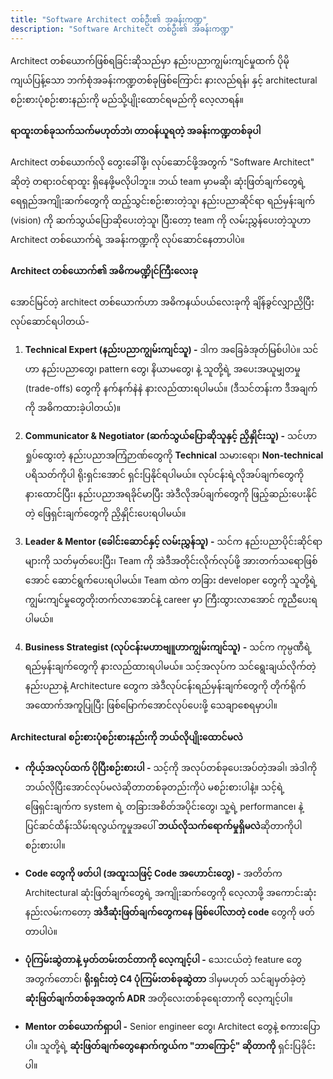 ```yaml
---
title: "Software Architect တစ်ဦး၏ အခန်းကဏ္ဍ"
description: "Software Architect တစ်ဦး၏ အခန်းကဏ္ဍ"
---
```



<Aside title="ရည်ရွယ်ချက်">
  Architect တစ်ယောက်ဖြစ်ရခြင်းဆိုသည်မှာ နည်းပညာကျွမ်းကျင်မှုထက် ပိုမိုကျယ်ပြန့်သော ဘက်စုံအခန်းကဏ္ဍတစ်ခုဖြစ်ကြောင်း နားလည်ရန်၊ နှင့် architectural စဉ်းစားပုံစဉ်းစားနည်းကို မည်သို့ပျိုးထောင်ရမည်ကို လေ့လာရန်။
</Aside>

#### ရာထူးတစ်ခုသက်သက်မဟုတ်ဘဲ၊ တာဝန်ယူရတဲ့ အခန်းကဏ္ဍတစ်ခုပါ
Architect တစ်ယောက်လို တွေးခေါ်ဖို့၊ လုပ်ဆောင်ဖို့အတွက် "Software Architect" ဆိုတဲ့ တရားဝင်ရာထူး ရှိနေဖို့မလိုပါဘူး။ ဘယ် team မှာမဆို၊ ဆုံးဖြတ်ချက်တွေရဲ့ ရေရှည်အကျိုးဆက်တွေကို ထည့်သွင်းစဉ်းစားတဲ့သူ၊ နည်းပညာဆိုင်ရာ ရည်မှန်းချက် (vision) ကို ဆက်သွယ်ပြောဆိုပေးတဲ့သူ၊ ပြီးတော့ team ကို လမ်းညွှန်ပေးတဲ့သူဟာ Architect တစ်ယောက်ရဲ့ အခန်းကဏ္ဍကို လုပ်ဆောင်နေတာပါပဲ။

#### Architect တစ်ယောက်၏ အဓိကမဏ္ဍိုင်ကြီးလေးခု
အောင်မြင်တဲ့ architect တစ်ယောက်ဟာ အဓိကနယ်ပယ်လေးခုကို ချိန်ခွင်လျှာညှိပြီး လုပ်ဆောင်ရပါတယ်-

1. **Technical Expert (နည်းပညာကျွမ်းကျင်သူ) -** ဒါက အခြေခံအုတ်မြစ်ပါပဲ။ သင်ဟာ နည်းပညာတွေ၊ pattern တွေ၊ နိယာမတွေ၊ နဲ့ သူတို့ရဲ့ အပေးအယူမျှတမှု (trade-offs) တွေကို နက်နက်နဲနဲ နားလည်ထားရပါမယ်။ (ဒီသင်တန်းက ဒီအချက်ကို အဓိကထားခဲ့ပါတယ်)။

2. **Communicator & Negotiator (ဆက်သွယ်ပြောဆိုသူနှင့် ညှိနှိုင်းသူ) -** သင်ဟာ ရှုပ်ထွေးတဲ့ နည်းပညာအကြံဉာဏ်တွေကို **Technical** သမားရော၊ **Non-technical** ပရိသတ်ကိုပါ ရိုးရှင်းအောင် ရှင်းပြနိုင်ရပါမယ်။ လုပ်ငန်းရဲ့လိုအပ်ချက်တွေကို နားထောင်ပြီး၊ နည်းပညာအရခိုင်မာပြီး အဲဒီလိုအပ်ချက်တွေကို ဖြည့်ဆည်းပေးနိုင်တဲ့ ဖြေရှင်းချက်တွေကို ညှိနှိုင်းပေးရပါမယ်။

3. **Leader & Mentor (ခေါင်းဆောင်နှင့် လမ်းညွှန်သူ) -** သင်က နည်းပညာပိုင်းဆိုင်ရာများကို သတ်မှတ်ပေးပြီး၊ Team ကို အဲဒီအတိုင်းလိုက်လုပ်ဖို့ အားတက်သရောဖြစ်အောင် ဆောင်ရွက်ပေးရပါမယ်။ Team ထဲက တခြား developer တွေကို သူတို့ရဲ့ ကျွမ်းကျင်မှုတွေတိုးတက်လာအောင်နဲ့ career မှာ ကြီးထွားလာအောင် ကူညီပေးရပါမယ်။

4. **Business Strategist (လုပ်ငန်းမဟာဗျူဟာကျွမ်းကျင်သူ) -** သင်က ကုမ္ပဏီရဲ့ ရည်မှန်းချက်တွေကို နားလည်ထားရပါမယ်။ သင့်အလုပ်က သင်ရွေးချယ်လိုက်တဲ့ နည်းပညာနဲ့ Architecture တွေက အဲဒီလုပ်ငန်းရည်မှန်းချက်တွေကို တိုက်ရိုက်အထောက်အကူပြုပြီး ဖြစ်မြောက်အောင်လုပ်ပေးဖို့ သေချာစေရမှာပါ။

<ContentImage src={modernArchitect} alt="modern architect roles" />

#### Architectural စဉ်းစားပုံစဉ်းစားနည်းကို ဘယ်လိုပျိုးထောင်မလဲ
- **ကိုယ့်အလုပ်ထက် ပိုပြီးစဉ်းစားပါ -** သင့်ကို အလုပ်တစ်ခုပေးအပ်တဲ့အခါ၊ အဲဒါကို ဘယ်လိုပြီးအောင်လုပ်မလဲဆိုတာတစ်ခုတည်းကိုပဲ မစဉ်းစားပါနဲ့။ သင့်ရဲ့ ဖြေရှင်းချက်က system ရဲ့ တခြားအစိတ်အပိုင်းတွေ၊ သူ့ရဲ့ performance၊ နဲ့ ပြင်ဆင်ထိန်းသိမ်းရလွယ်ကူမှုအပေါ် **ဘယ်လိုသက်ရောက်မှုရှိမလဲ**ဆိုတာကိုပါ စဉ်းစားပါ။

- **Code တွေကို ဖတ်ပါ (အထူးသဖြင့် Code အဟောင်းတွေ) -** အတိတ်က Architectural ဆုံးဖြတ်ချက်တွေရဲ့ အကျိုးဆက်တွေကို လေ့လာဖို့ အကောင်းဆုံးနည်းလမ်းကတော့ **အဲဒီဆုံးဖြတ်ချက်တွေကနေ ဖြစ်ပေါ်လာတဲ့ code** တွေကို ဖတ်တာပါပဲ။

- **ပုံကြမ်းဆွဲတာနဲ့ မှတ်တမ်းတင်တာကို လေ့ကျင့်ပါ -** သေးငယ်တဲ့ feature တွေအတွက်တောင်၊ **ရိုးရှင်းတဲ့ C4 ပုံကြမ်းတစ်ခုဆွဲတာ** ဒါမှမဟုတ် သင်ချမှတ်ခဲ့တဲ့ **ဆုံးဖြတ်ချက်တစ်ခုအတွက် ADR** အတိုလေးတစ်ခုရေးတာကို လေ့ကျင့်ပါ။

- **Mentor တစ်ယောက်ရှာပါ -** Senior engineer တွေ၊ Architect တွေနဲ့ စကားပြောပါ။ သူတို့ရဲ့ **ဆုံးဖြတ်ချက်တွေနောက်ကွယ်က "ဘာကြောင့်" ဆိုတာကို** ရှင်းပြခိုင်းပါ။
